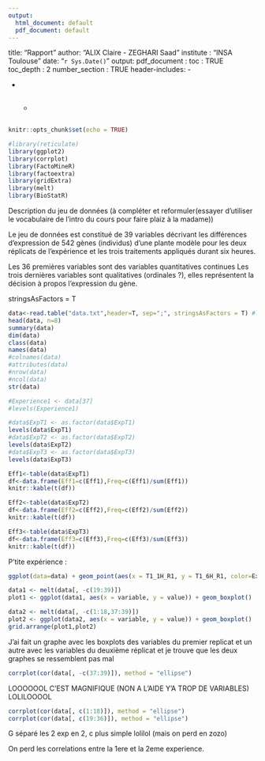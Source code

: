 ```yaml
---
output:
  html_document: default
  pdf_document: default
---
```

title: "Rapport"
author: "ALIX Claire - ZEGHARI Saad"
institute : "INSA Toulouse"
date: "`r Sys.Date()`"
output: 
  pdf_document :
    toc : TRUE
    toc_depth : 2
    number_section : TRUE
header-includes:
   - \usepackage{dsfont}
   - \usepackage{color}
   - \newcommand{\1}{\mathds{1}}
---

```r
knitr::opts_chunk$set(echo = TRUE)

#library(reticulate)
library(ggplot2)
library(corrplot)
library(FactoMineR)
library(factoextra)
library(gridExtra)
library(melt)
library(BioStatR)

```
Description du jeu de données (à compléter et reformuler(essayer d'utiliser le vocabulaire de l'intro du cours pour faire plaiz à la madame))

Le jeu de données est constitué de 39 variables décrivant les différences d'expression de 542 gènes (individus) d'une plante modèle pour les deux réplicats de l'expérience et les trois traitements appliqués durant six heures.

Les 36 premières variables sont des variables quantitatives continues Les trois dernières variables sont qualitatives (ordinales ?), elles représentent la décision à propos l'expression du gène.

stringsAsFactors = T
```r
data<-read.table("data.txt",header=T, sep=";", stringsAsFactors = T) #le dernier ça met les trois dernières variables en factors
head(data, n=8)
summary(data)
dim(data)
class(data)
names(data)
#colnames(data)
#attributes(data)
#nrow(data)
#ncol(data)
str(data)
```


```r
#Experience1 <- data[37]
#levels(Experience1)

#data$ExpT1 <- as.factor(data$ExpT1)
levels(data$ExpT1)
#data$ExpT2 <- as.factor(data$ExpT2)
levels(data$ExpT2)
#data$ExpT3 <- as.factor(data$ExpT3)
levels(data$ExpT3)
```

```r
Eff1<-table(data$ExpT1)
df<-data.frame(Eff1=c(Eff1),Freq=c(Eff1)/sum(Eff1))
knitr::kable(t(df))

Eff2<-table(data$ExpT2)
df<-data.frame(Eff2=c(Eff2),Freq=c(Eff2)/sum(Eff2))
knitr::kable(t(df))

Eff3<-table(data$ExpT3)
df<-data.frame(Eff3=c(Eff3),Freq=c(Eff3)/sum(Eff3))
knitr::kable(t(df))

```

P'tite expérience :
```r
ggplot(data=data) + geom_point(aes(x = T1_1H_R1, y = T1_6H_R1, color=ExpT1))
```

```r
data1 <- melt(data[, -c(19:39)])
plot1 <- ggplot(data1, aes(x = variable, y = value)) + geom_boxplot()

data2 <- melt(data[, -c(1:18,37:39)])
plot2 <- ggplot(data2, aes(x = variable, y = value)) + geom_boxplot()
grid.arrange(plot1,plot2)

```
J'ai fait un graphe avec les boxplots des variables du premier replicat et un autre avec les variables du deuxième réplicat et je trouve que les deux graphes se ressemblent pas mal
```r
corrplot(cor(data[, -c(37:39)]), method = "ellipse")
```
LOOOOOOL C'EST MAGNIFIQUE (NON A L'AIDE Y'A TROP DE VARIABLES) LOLILOOOOL


```r
corrplot(cor(data[, c(1:18)]), method = "ellipse")
corrplot(cor(data[, c(19:36)]), method = "ellipse")

```

G séparé les 2 exp en 2, c plus simple lolilol (mais on perd en zozo)

On perd les correlations entre la 1ere et la 2eme experience.
